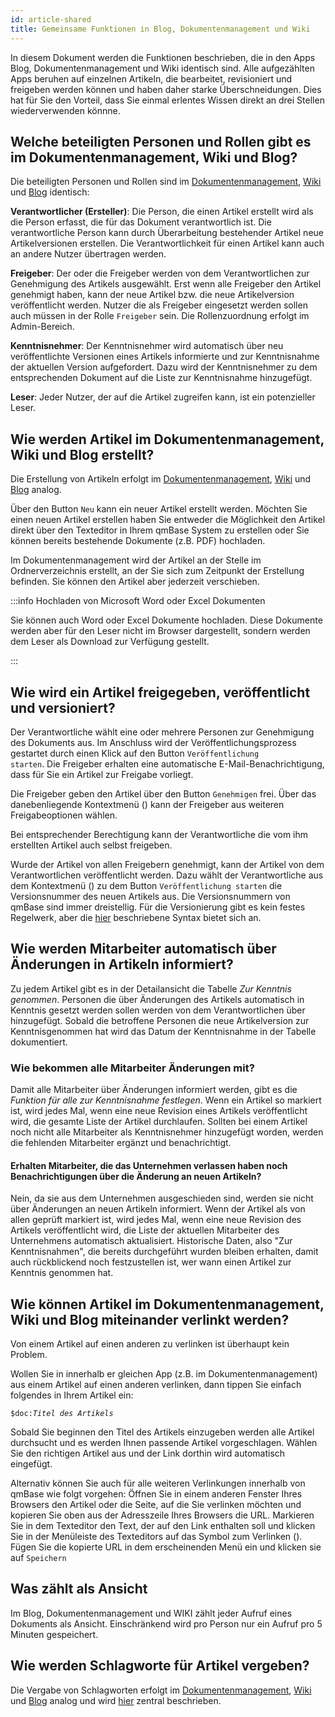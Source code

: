 ---
id: article-shared
title: Gemeinsame Funktionen in Blog, Dokumentenmanagement und Wiki
---


In diesem Dokument werden die Funktionen beschrieben, die in den Apps Blog, Dokumentenmanagement und Wiki identisch sind. Alle aufgezählten Apps beruhen auf einzelnen Artikeln, die bearbeitet, revisioniert und freigeben werden können und haben daher starke Überschneidungen.
Dies hat für Sie den Vorteil, dass Sie einmal erlentes Wissen direkt an drei Stellen wiederverwenden könnne.

## Welche beteiligten Personen und Rollen gibt es im Dokumentenmanagement, Wiki und Blog?

Die beteiligten Personen und Rollen sind im [Dokumentenmanagement](document-management.md), [Wiki](wiki.md) und [Blog](blog.md) identisch:

**Verantwortlicher (Ersteller)**: Die Person, die einen Artikel erstellt wird als die Person erfasst, die für das Dokument verantwortlich ist. Die verantwortliche Person kann durch Überarbeitung bestehender Artikel neue Artikelversionen erstellen. Die Verantwortlichkeit für einen Artikel kann auch an andere Nutzer übertragen werden.

**Freigeber**: Der oder die Freigeber werden von dem Verantwortlichen zur Genehmigung des Artikels ausgewählt. Erst wenn alle Freigeber den Artikel genehmigt haben, kann der neue Artikel bzw. die neue Artikelversion veröffentlicht werden. Nutzer die als Freigeber eingesetzt werden sollen auch müssen in der Rolle <code>Freigeber</code> sein. Die Rollenzuordnung erfolgt im Admin-Bereich.

**Kenntnisnehmer**: Der Kenntnisnehmer wird automatisch über neu veröffentlichte Versionen eines Artikels informierte und zur Kenntnisnahme der aktuellen Version aufgefordert. Dazu wird der Kenntnisnehmer zu dem entsprechenden Dokument auf die Liste zur Kenntnisnahme hinzugefügt.

**Leser**: Jeder Nutzer, der auf die Artikel zugreifen kann, ist ein potenzieller Leser.

## Wie werden Artikel im Dokumentenmanagement, Wiki und Blog erstellt?

Die Erstellung von Artikeln erfolgt im [Dokumentenmanagement](document-management.md), [Wiki](wiki.md) und [Blog](blog.md) analog.

Über den Button <code>Neu</code> kann ein neuer Artikel erstellt werden. Möchten Sie einen neuen Artikel erstellen haben Sie entweder die Möglichkeit den Artikel direkt über den Texteditor in Ihrem qmBase System zu erstellen oder Sie können bereits bestehende Dokumente (z.B. PDF) hochladen.

Im Dokumentenmanagement wird der Artikel an der Stelle im Ordnerverzeichnis erstellt, an der Sie sich zum Zeitpunkt der Erstellung befinden. Sie können den Artikel aber jederzeit verschieben.

:::info Hochladen von Microsoft Word oder Excel Dokumenten

Sie können auch Word oder Excel Dokumente hochladen. Diese Dokumente werden aber für den Leser nicht im Browser dargestellt, sondern werden dem Leser als Download zur Verfügung gestellt.

:::

## Wie wird ein Artikel freigegeben, veröffentlicht und versioniert?

Der Verantwortliche wählt eine oder mehrere Personen zur Genehmigung des Dokuments aus. Im Anschluss wird der Veröffentlichungsprozess gestartet durch einen Klick auf den Button <code>Veröffentlichung starten</code>. Die Freigeber erhalten eine automatische E-Mail-Benachrichtigung, dass für Sie ein Artikel zur Freigabe vorliegt.

Die Freigeber geben den Artikel über den Button <code>Genehmigen</code> frei. Über das danebenliegende Kontextmenü (<FaCaretDown/>) kann der Freigeber aus weiteren Freigabeoptionen wählen.

Bei entsprechender Berechtigung kann der Verantwortliche die vom ihm erstellten Artikel auch selbst freigeben.

Wurde der Artikel von allen Freigebern genehmigt, kann der Artikel von dem Verantwortlichen veröffentlicht werden. Dazu wählt der Verantwortliche aus dem Kontextmenü (<FaCaretDown/>) zu dem Button <code>Veröffentlichung starten</code> die Versionsnummer des neuen Artikels aus. Die Versionsnummern von qmBase sind immer dreistellig. Für die Versionierung gibt es kein festes Regelwerk, aber die [hier](/docs/faqs/68) beschriebene Syntax bietet sich an.

## Wie werden Mitarbeiter automatisch über Änderungen in Artikeln informiert?

Zu jedem Artikel gibt es in der Detailansicht die Tabelle _<FaInfo/>Zur Kenntnis genommen_. Personen die über Änderungen des Artikels automatisch in Kenntnis gesetzt werden sollen werden von dem Verantwortlichen über <code><FaPlus/></code> hinzugefügt.
Sobald die betroffene Personen die neue Artikelversion zur Kenntnisgenommen hat wird das Datum der Kenntnisnahme in der Tabelle dokumentiert.

### Wie bekommen alle Mitarbeiter Änderungen mit?

Damit alle Mitarbeiter über Änderungen informiert werden, gibt es die _Funktion für alle zur Kenntnisnahme festlegen_. Wenn ein Artikel so markiert ist, wird jedes Mal, wenn eine neue Revision eines Artikels veröffentlicht wird, die gesamte Liste der Artikel durchlaufen. Sollten bei einem Artikel noch nicht alle Mitarbeiter als Kenntnisnehmer hinzugefügt worden, werden die fehlenden Mitarbeiter ergänzt und benachrichtigt.

#### Erhalten Mitarbeiter, die das Unternehmen verlassen haben noch Benachrichtigungen über die Änderung an neuen Artikeln?

Nein, da sie aus dem Unternehmen ausgeschieden sind, werden sie nicht über Änderungen an neuen Artikeln informiert. Wenn der Artikel als von allen geprüft markiert ist, wird jedes Mal, wenn eine neue Revision des Artikels veröffentlicht wird, die Liste der aktuellen Mitarbeiter des Unternehmens automatisch aktualisiert. Historische Daten, also "Zur Kenntnisnahmen", die bereits durchgeführt wurden bleiben erhalten, damit auch rückblickend noch festzustellen ist, wer wann einen Artikel zur Kenntnis genommen hat.

## Wie können Artikel im Dokumentenmanagement, Wiki und Blog miteinander verlinkt werden?

Von einem Artikel auf einen anderen zu verlinken ist überhaupt kein Problem.

Wollen Sie in innerhalb er gleichen App (z.B. im Dokumentenmanagement) aus einem Artikel auf einen anderen verlinken, dann tippen Sie einfach folgendes in Ihrem Artikel ein:

<code>$doc:*Titel des Artikels*</code>

Sobald Sie beginnen den Titel des Artikels einzugeben werden alle Artikel durchsucht und es werden Ihnen passende Artikel vorgeschlagen. Wählen Sie den richtigen Artikel aus und der Link dorthin wird automatisch eingefügt.

Alternativ können Sie auch für alle weiteren Verlinkungen innerhalb von qmBase wie folgt vorgehen: Öffnen Sie in einem anderen Fenster Ihres Browsers den Artikel oder die Seite, auf die Sie verlinken möchten und kopieren Sie oben aus der Adresszeile Ihres Browsers die URL.
Markieren Sie in dem Texteditor den Text, der auf den Link enthalten soll und klicken Sie in der Menüleiste des Texteditors auf das Symbol zum Verlinken (<FaLink/>). Fügen Sie die kopierte URL in dem erscheinenden Menü ein und klicken sie auf <code>Speichern</code>

## Was zählt als Ansicht

Im Blog, Dokumentenmanagement und WIKI zählt jeder Aufruf eines Dokuments als Ansicht. Einschränkend wird pro Person nur ein Aufruf pro 5 Minuten gespeichert.

## Wie werden Schlagworte für Artikel vergeben?

Die Vergabe von Schlagworten erfolgt im [Dokumentenmanagement](document-management), [Wiki](wiki) und [Blog](blog) analog und wird [hier](/docs/faqs/63) zentral beschrieben.
